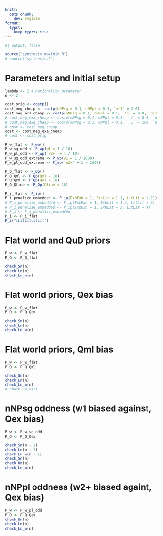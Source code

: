 ```yaml
---
knitr:
  opts_chunk:
    dev: svglite
format:
  typst:
    keep-typst: true
---
```


```r
#| output: false

source("synthesis_maximin.R")
# source("synthesis.R")
```

# Parameters and initial setup

```r
lambda <- 2 # Rationality parameter
n <- 2

cost_orig <- costp()
cost_neg_cheap <- costp(nNPsg = 0.1, nNPpl = 0.1, `n!1` = 2.6)
cost_neg_exa_cheap <- costp(nNPsg = 0.1, nNPpl = 0.1, `!1` = 0.9, `n!1` = 1, `+2` = 0.9, `n+2` = 1, `null` = -0.1)
# cost_neg_exa_cheap <- costp(nNPsg = 0.1, nNPpl = 0.1, `!1` = 0.9, `n!1` = 1)
# cost_neg_exa_cheap <- costp(nNPsg = 0.1, nNPpl = 0.1, `!1` = 100, `n!1` = 100)
# cost <- cost_neg_cheap
cost <- cost_neg_exa_cheap
# cost <- cost_orig

P_w_flat <- P_wp()
P_w_sg_odd <- P_wp(w1 = 1 / 10)
P_w_pl_odd <- P_wp(`w2+` = 1 / 10)
P_w_sg_odd_extreme <- P_wp(w1 = 1 / 1000)
P_w_pl_odd_extreme <- P_wp(`w2+` = 1 / 1000)

P_Q_flat <- P_Qp()
P_Q_Qml <- P_Qp(Qml = 10)
P_Q_Qex <- P_Qp(Qex = 10)
P_Q_Qfine <- P_Qp(Qfine = 10)

P_i_flat <- P_ip()
P_i_penalize_embedded <- P_ip(ExhExh = 1, ExhLit = 1.1, LitLit = 1.21)
# P_i_penalize_embedded <- P_ip(ExhExh = 1, ExhLit = 1.4, LitLit = 2)
# P_i_penalize_embedded <- P_ip(ExhExh = 1, ExhLit = 3, LitLit = 9)
# P_i <- P_i_penalize_embedded
P_i <- P_i_flat
P_i("iLitLitLitLit")
```

# Flat world and QuD priors

```r
P_w <- P_w_flat
P_Q <- P_Q_flat

check_Sn(n)
check_Ln(n)
check_Ln_w(n)
```



# Flat world priors, Qex bias

```r
P_w <- P_w_flat
P_Q <- P_Q_Qex

check_Sn(n)
check_Ln(n)
check_Ln_w(n)
```





# Flat world priors, Qml bias

```r
P_w <- P_w_flat
P_Q <- P_Q_Qml

check_Sn(n)
check_Ln(n)
check_Ln_w(n)
# check_Sn_w(2)
```

# nNPsg oddness (w1 biased against, Qex bias)

```r
P_w <- P_w_sg_odd
P_Q <- P_Q_Qex

check_Sn(n - 1)
check_Ln(n - 1)
check_Ln_w(n - 1)
check_Sn(n)
check_Un(n)
check_Ln_w(n)
```
# nNPpl oddness (w2+ biased againt, Qex bias)
```r
P_w <- P_w_pl_odd
P_Q <- P_Q_Qex
check_Sn(n)
check_Ln(n)
check_Ln_w(n)
```


